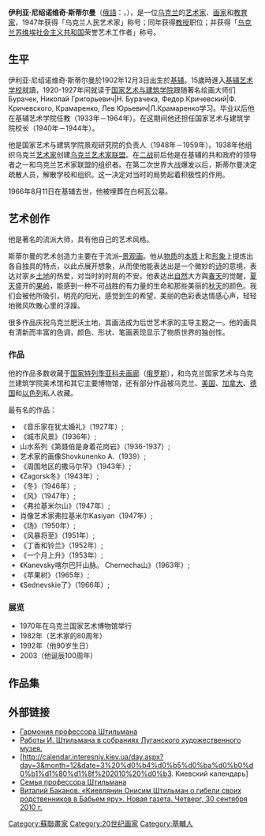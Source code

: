 {{Untranslated-jargon|2011-12-15}}
'''伊利亚·尼绍诺维奇·斯蒂尔曼'''（[[俄語|俄語]]：{{lang|ru|Илья Нисонович Штильман}}，{{bd|1902年|12月3日出生|1966年|8月11日逝世}}），是一位[[乌克兰|乌克兰]]的[[艺术家|艺术家]]、[[画家|画家]]和[[教育家|教育家]]，1947年获得「乌克兰人民艺术家」称号；同年获得[[教授|教授]]职位；并获得「[[乌克兰苏维埃社会主义共和国|乌克兰苏维埃社会主义共和国]]荣誉艺术工作者」称号。

== 生平 ==
伊利亚·尼绍诺维奇·斯蒂尔曼於1902年12月3日出生於[[基辅|基辅]]。15歲時進入[[基辅艺术学校|基辅艺术学校]]就讀，1920-1927年间就读于[[国家艺术与建筑学院|国家艺术与建筑学院]]跟随著名绘画大师们Бурачек, Николай Григорьевич|Н. Бурачека, Федор Кричевский|Ф. Кричевского, Крамаренко, Лев Юрьевич|Л.Крамаренко学习。毕业以后他在基辅艺术学院任教（1933年－1964年）。在这期间他还担任国家艺术与建筑学院校长（1940年－1944年）。

他是国家艺术与建筑学院景观研究院的负责人（1948年－1959年）。1938年他组织乌克兰[[艺术家|艺术家]]创建[[乌克兰艺术家联盟|乌克兰艺术家联盟]]。在[[二战|二战]]前后他是在基辅的共和政府的领导者之一和乌克兰艺术家联盟的组织者。在第二次世界大战爆发以后，斯蒂尔曼决定疏散人员，解散学校和组织。这一决定对当时的局势起着积极性的作用。 

1966年8月11日在基辅去世，他被埋葬在白柯瓦公墓。 

== 艺术创作 == 
他是著名的流派大师，具有他自己的艺术风格。

斯蒂尔曼的艺术创造力主要在于流派–[[景观画|景观画]]。他从[[物质|物质]]的[[本质|本质]]上和[[形象|形象]]上提炼出各自独具的特点，以此点展开想象，从而使他能表达出是一个微妙的[[诗|诗]]的意境，表达对家乡[[土地|土地]]的热爱，对当时的时局的不安。他表达出[[自然|自然]]大方與[[春天|春天]]的觉醒，[[夏天|夏天]]盛开的[[果岭|果岭]]，能感到一种不可战胜的有力量的生命和那些美丽的[[秋天|秋天]]的颜色。我们会被他所吸引，明亮的阳光，感觉到生的希望，美丽的色彩表达情感心声，轻轻地微风吹散心里的浮躁。

很多作品庆祝乌克兰肥沃土地，其画法成为后世艺术家的主导主题之一。他的画具有清新而丰富的色调，颜色、形状、笔画表现显示了物质世界的独创性。 

=== 作品 ===
他的作品多数收藏于[[国家特列季亚科夫画廊|国家特列季亚科夫画廊]]（[[俄罗斯|俄罗斯]]），和乌克兰国家艺术与乌克兰建筑学院美术馆和其它主要博物馆，还有部分作品被乌克兰、[[美国|美国]]、[[加拿大|加拿大]]、[[德国|德国]]和[[以色列|以色列]]私人收藏。

最有名的作品： 

*《音乐家在犹太婚礼》（1927年）; 
*《城市风景》（1936年）; 
*山水系列《第聂伯是身着花岗岩》（1936-1937）; 
*艺术家的画像Shovkunenko A.（1939）; 
*《周围地区的撒马尔罕》（1943年）; 
*《Zagorsk冬》（1943年）; 
*《冬》（1946年）; 
*《风》（1947年）; 
*《弗拉基米尔山》（1947年）; 
*肖像艺术家弗拉基米尔Kasiyan（1947年）; 
*《场》（1950年）; 
*《风暴将至》（1951年）; 
*《丁香和铃兰》（1952年）; 
*《一个月上升》（1953年）; 
*《Kanevsky喀尔巴阡山脉。 Chernecha山》（1963年）; 
*《苹果树》（1965年）; 
*《Sednevskie了》（1966年）; 

=== 展览 ===
* 1970年在乌克兰国家艺术博物馆举行
* 1982年（艺术家的80周年）
* 1992年（他90岁生日）
* 2003（他诞辰100周年） 

== 作品集 ==


== 外部链接 == 
* [http://www.zn.ua/3000/3680/38274/ Гармония профессора Штильмана]{{dead link|date=2017年11月 |bot=InternetArchiveBot |fix-attempted=yes }}{{ru}}
* [http://www.artmuseum.lg.ua/cgi-bin/col.pl?cat=5-1&page=50 Работы И. Штильмана в собраниях Луганского художественного музея.]{{dead link|date=2017年11月 |bot=InternetArchiveBot |fix-attempted=yes }} {{ru}}
* [http://calendar.interesniy.kiev.ua/day.aspx?day=3&month=12&date=3%20%d0%b4%d0%b5%d0%ba%d0%b0%d0%b1%d1%80%d1%8f%202010%20%d0%b3. Киевский календарь]{{Wayback|url=http://calendar.interesniy.kiev.ua/day.aspx?day=3&month=12&date=3%20%d0%b4%d0%b5%d0%ba%d0%b0%d0%b1%d1%80%d1%8f%202010%20%d0%b3. |date=20160304000936 }}
* [https://archive.is/20070616050835/http://who-is-who.com.ua/bookmaket/ukrfamily2006/1/50.html Семья профессора Штильмана]{{uk}}
* [http://old.novaya.com.ua/archive/471/p30.pdf Виталий Баканов. «Киевлянин Онисим Штильман о гибели своих родственников в Бабьем яру». Новая газета. Четверг, 30 сентября 2010 г.]{{dead link|date=2017年11月 |bot=InternetArchiveBot |fix-attempted=yes }}{{uk}}

{{DEFAULTSORT:Штильман}}
[[Category:蘇聯畫家|Category:蘇聯畫家]]
[[Category:20世纪画家|Category:20世纪画家]]
[[Category:基輔人|Category:基輔人]]